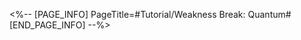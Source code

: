 <%-- [PAGE_INFO]
PageTitle=#Tutorial/Weakness Break: Quantum#
[END_PAGE_INFO] --%>
{{Tutorial
|sort      = 220601
|title     = Weakness Break: Quantum
|subtitle  = 
|type      = Battle
|about     = 
|image1    = Tutorial Weakness Break Quantum 1.png{{subst:void|<!--$UPLOAD:<<SpriteOutput/TutorialPic/TutorialPage_220601.png>-<Tutorial Weakness Break Quantum 1.png>-<Tutorial Files>>-->}}
|text1     = Using {{Color|h|nobold=1|Quantum}} attacks to trigger Weakness Break will immediately deal {{Color|h|nobold=1|Quantum Break DMG}} and apply the {{Color|h|nobold=1|Entanglement}} effect. {{Color|h|nobold=1|Entanglement}} will cause enemies to have their action delayed and take Additional Quantum DMG {{Color|h|nobold=1|at the start of their turn}}. If enemies are attacked while Entangled, the Additional DMG will be increased.
}}